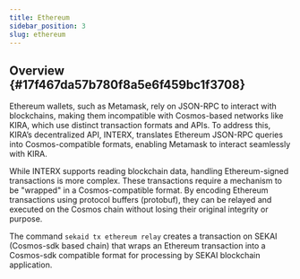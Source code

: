```yaml
---
title: Ethereum
sidebar_position: 3
slug: ethereum
---
```





## Overview  {#17f467da57b780f8a5e6f459bc1f3708}


Ethereum wallets, such as Metamask, rely on JSON-RPC to interact with blockchains, making them incompatible with Cosmos-based networks like KIRA, which use distinct transaction formats and APIs. To address this, KIRA’s decentralized API, INTERX, translates Ethereum JSON-RPC queries into Cosmos-compatible formats, enabling Metamask to interact seamlessly with KIRA.


While INTERX supports reading blockchain data, handling Ethereum-signed transactions is more complex. These transactions require a mechanism to be "wrapped" in a Cosmos-compatible format. By encoding Ethereum transactions using protocol buffers (protobuf), they can be relayed and executed on the Cosmos chain without losing their original integrity or purpose.


The command `sekaid tx ethereum relay` creates a transaction on SEKAI (Cosmos-sdk based chain) that wraps an Ethereum transaction into a Cosmos-sdk compatible format for processing by SEKAI blockchain application.

